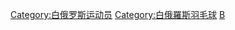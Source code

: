{{Commonscat|Badminton players from Belarus}}

[[Category:白俄罗斯运动员|Category:白俄罗斯运动员]]
[[Category:白俄羅斯羽毛球|Category:白俄羅斯羽毛球]]
[[Category:各國羽毛球運動員|B]]